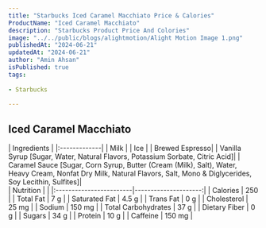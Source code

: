 ```yaml
---
title: "Starbucks Iced Caramel Macchiato Price & Calories"
ProductName: "Iced Caramel Macchiato" 
description: "Starbucks Product Price And Colories"
image: "../../public/blogs/alightmotion/Alight Motion Image 1.png"
publishedAt: "2024-06-21"
updatedAt: "2024-06-21"
author: "Amin Ahsan"
isPublished: true
tags:
 
- Starbucks
      
---
```


 
## Iced Caramel Macchiato 
  
<div className="tables-container">
  <div className="table-wrapper">
    | Ingredients  |  
    |:-------------|
    | Milk         |
    | Ice          |
    | Brewed Espresso|
    | Vanilla Syrup [Sugar, Water, Natural Flavors, Potassium Sorbate, Citric Acid]|
    | Caramel Sauce [Sugar, Corn Syrup, Butter (Cream (Milk), Salt), Water, Heavy Cream, Nonfat Dry Milk, Natural Flavors, Salt, Mono & Diglycerides, Soy Lecithin, Sulfites]|  
  </div>
  <div className="table-wrapper">
    | Nutrition               |                      |  
    |:------------------------|---------------------:|
    | Calories                | 250                  |
    | Total Fat               | 7 g                  |
    | Saturated Fat           | 4.5 g                |
    | Trans Fat               | 0 g                  |
    | Cholesterol             | 25 mg                |
    | Sodium                  | 150 mg               |
    | Total Carbohydrates     | 37 g                 |
    | Dietary Fiber           | 0 g                  |
    | Sugars                  | 34 g                 |
    | Protein                 | 10 g                 |
    | Caffeine                | 150 mg               |
  </div>
</div>
<style jsx>{`
  .tables-container {
    display: flex;
    flex-direction: row;
    gap: 30px;
  }
  .table-wrapper {
    width: 500px; /* Adjust as needed */
  }
  @media (max-width: 768px) {
    .tables-container {
      flex-direction: column;
      gap: 0px; /* Adjust as needed */
    }
    .table-wrapper {
      width: 100%; /* Adjust as needed */
    }
  }
`}</style>
